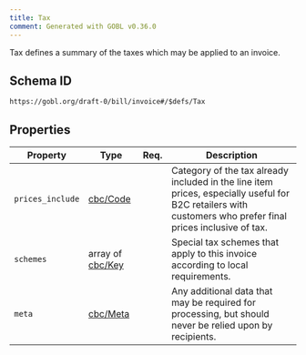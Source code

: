 ```yaml
---
title: Tax
comment: Generated with GOBL v0.36.0
---
```


Tax defines a summary of the taxes which may be applied to an invoice.

## Schema ID

`https://gobl.org/draft-0/bill/invoice#/$defs/Tax`

## Properties

| Property         | Type                                 | Req. | Description                                                                                                                                                |
|------------------|--------------------------------------|------|------------------------------------------------------------------------------------------------------------------------------------------------------------|
| `prices_include` | [cbc/Code](/draft-0/cbc/code)        |      | Category of the tax already included in the line item prices, especially useful for B2C retailers with customers who prefer final prices inclusive of tax. |
| `schemes`        | array of [cbc/Key](/draft-0/cbc/key) |      | Special tax schemes that apply to this invoice according to local requirements.                                                                            |
| `meta`           | [cbc/Meta](/draft-0/cbc/meta)        |      | Any additional data that may be required for processing, but should never be relied upon by recipients.                                                    |


